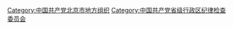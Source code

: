 [[Category:中国共产党北京市地方组织|Category:中国共产党北京市地方组织]]
[[Category:中国共产党省级行政区纪律检查委员会|Category:中国共产党省级行政区纪律检查委员会]]